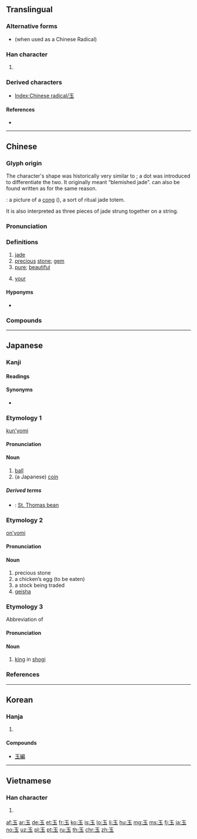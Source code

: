 {{character info/new}}
{{also|王|𤣩|主}}
==Translingual==
{{stroke order|type=animate}}
{{stroke order|type=janimate}}

===Alternative forms===
* {{l|mul|王}} (when used as a Chinese Radical)

===Han character===
{{Han char|rn=96|rad=玉|as=00|sn=5|four=10103|canj=MGI}}

# {{mul-kangxi radical-def}}

===Derived characters===
* [[Index:Chinese radical/玉]]

====References====
* {{Han ref|kx=0726.040|dkj=20821|dj=1135.060|hdz=21100.010|uh=7389|ud=29577|bh=A5C9|bd=42441}}

----

==Chinese==
{{zh-forms|alt=𤣩}}

===Glyph origin===
{{Han etym}}
The character's shape was historically very similar to {{zh-l|*王}}; a dot was introduced to differentiate the two. It originally meant “blemished jade”. {{lang|zh|玉}} can also be found written as {{zh-l|玊|sù}} for the same reason.

{{liushu|p}}: a picture of a [[w:Cong_(jade)|cong]] ({{zh-l|*琮}}), a sort of ritual jade totem.

It is also interpreted as three pieces of jade strung together on a string.

===Pronunciation===
{{zh-pron
|m=yù
|c=juk6
|h=pfs=ngiu̍k
|md=nguŏh/ngṳ̆k
|md_note=nguŏh - vernacular; ngṳ̆k - literary
|mn=qz,tw,xm,zz:gio̍k/qz:gia̍k/tw,xm:ge̍k
|mn_note=gio̍k - literary; gia̍k/ge̍k - vernacular
|w=5nyioq,5nyyq
|mc=y
|oc=y
|cat=n,a
}}

===Definitions===
{{zh-hanzi}}

# [[jade]] {{gloss|[[originally]] [[nephrite]], now also [[including]] [[jadeite]]}}
# [[precious]] [[stone]]; [[gem]]
# [[pure]]; [[beautiful]]
# {{lb|zh|honorific}} [[your]]

====Hyponyms====
* {{sense|jade}} {{zh-l|瓊}} {{qualifier|precious jade, esp. red jade}}

===Compounds===
{{zh-der|黃玉|玉米|玉石|玉器|拋磚引玉|冰肌玉骨|碎玉|玉皇|愛玉冰|圭玉|如花似玉|惜玉憐香|不吝金玉|含玉|字字珠玉|引玉之磚|冰玉|和闐玉|告珠玉|古玉|惜香憐玉|愛玉|崑山玉|似玉如花|愛玉凍|如珠似玉|弄玉偷香|偎香倚玉|埋玉|寶玉|崑山片玉|婷婷玉立|不吝珠玉|寧當玉碎|寒玉|冰壺玉尺|守身若玉|守身如玉|子女玉帛|委身玉盤|惜玉|堆金積玉|亭亭玉立|伯雍種玉|崑玉|仙姿玉色|嘉玉|小家碧玉|侯服玉食|剛玉|冰清玉潤|冰清玉潔|冠玉|倚玉偎香|佩玉|偷香竊玉|玉天仙|玉米螟|玉莖|玉樓金闕|玉虎|玉書|林黛玉|早賜玉音|玉華|珠玉|玉肌花貌|琢玉成器|犧牲玉帛|玉真|戛玉鏘金|玉石混淆|玉體違和|玉階|玉葉金花|敲冰戛玉|漱玉詞|玉帝|玉液瓊漿|漢玉|玉蘭片|玉翦|玉臺新詠|玉堂金馬|玉山|玉立亭亭|玉衡|玉璜|渾金璞玉|玉山崩|燕玉|玉樓赴召|玉皇大帝|玉環|珠輝玉麗|玉版|玉露|揮金霍玉|瓊漿玉液|珠玉之論|玉心|玉蘭花|種玉|玉儀|玉倒|振玉|玉麥|玉蟾|玉貌潘郎|珠沉玉沒|玉骨冰肌|玉谿生|玉茭|玉燭|玉蜻蜓|玉陽真君|玉體|玉樓金閣|玉粒|玉山頹|玉容|擎天玉柱|玉磬|玉京|溫香豔玉|玉輅|玉成其事|玉麈|玉馬|新玉|玉潤珠圓|玉帶|璞玉渾金|戛玉敲冰|玉案|玉枳|玄圃積玉|玉玦|玉壺|玉東西|改玉改行|碧玉婚|玉繩|玉枝卜壽|敢攀玉趾|瓊林玉質|瓊臺玉閣|溫香軟玉|玉手纖纖|玉簪|玉枕|玉食錦衣|故淹珠玉|瑤池玉液|玉皇上帝|玉醅|玉碎花銷|攻玉|玉液|玉葉金枝|玉帛|玉鉤|燕石為玉|摧蘭折玉|玉成其美|洋玉蘭|玉山傾倒|朱干玉戚|玉帳|玉斗|白如玉|玉碎香消|擊玉敲金|懷珠抱玉|玉釘|玉札|玉曆|積金累玉|積玉堆金|玉女|玉門關|玉燕投懷|玉階怨|玉碎|移玉|秦良玉|玉趾|玉軟香溫|碎瓊亂玉|玉樓|玉箸|玉貌花容|玉管|玉門|漢白玉|玉搔頭|碧玉簪|碧玉|硬玉|瓊枝玉樹|玉尺量才|玉盤|玉步|玉珮|玉餔|玉粳|憐香惜玉|珠玉在傍|玉兔|盤玉|玉勒|玉珂|玉匣|白玉蘭|玉天大帝|白玉有瑕|璞玉為石|瀛洲玉雨|玉簡|玉女投壺|玉蛆|玉童|玉卮無當|玉函|玉成|玉質金相|璞玉專案|玉鐲記|玉顏|玉墀|玉臺體|晚香玉|瓊臺玉宇|瓊樓玉宇|瓊林玉樹|玉簾|玉醴|瑞玉|琀玉|珠玉在側|珠沉玉碎|珠殘玉碎|珠圓玉潤|玉柏|玉驄|玉音|玉面貍|玉雪|玉關|玉闕|玉鐲|玉鏡臺|玉郎|玉輦|玉躞|玉貌|玉蟲|玉蟬花|玉螺|玉蜀黍|玉虹|玉蘭|玉藻|玉蕊|玉蔥|玉葉金柯|玉英|玉臺|玉纖|玉精|玉簫聲斷|玉簫|玉筍|玉立|玉碎珠沉|玉石同燼|玉石俱焚|玉石俱摧|玉石不分|玉璽|玉璫|玉牒|玉版紙|玉照|玉瀣|玉潔冰清|玉漏|玉手|玉減香消|玉海金山|玉檢|玉樹臨風|玉樹|玉樓金殿|玉樓春|玉柔|玉昆金友|玉振金聲|玉振|玉戶|玉律金科|玉弓|玉帛笙歌|玉工|玉峰|玉山將崩|玉山傾頹|玉展|玉宇|玉嬌梨|玉夫座|白玉樓|玉壘山|玉塵|玉堂金門|玉堂|玉友|玉參差|玉卮|玉勒雕鞍|玉佩|玉井|玄玉|玉軟花柔|玉輪|白玉微瑕|玉佩瓊琚|玉清|牙籤玉軸|玉花驄|爨桂炊玉|玉琯|玉碎香殘|戛玉敲金|璞玉|琨玉秋霜|玉鉉|玉虛|玉篇|玉海|炊金爨玉|白玉微疵|玉肌|改步改玉|玉真子|漱玉|溫潤如玉|瘞玉埋香|玉色|瓊堆玉砌|玉屑|玉石俱燼|拾玉鐲|才非玉潤|玉石同焚|瓊枝玉葉|炊金饌玉|玉堂春|玉石同沉|白玉無瑕|昆玉|玉羊|玉泉|玉酒|握瑜懷玉|玉柱|玉食|玉笈|披金戴玉|玉石俱碎|玉人|朱弦玉磬|金玉君子|金漿玉醴|香消玉殞|蘭玉|金相玉質|美如冠玉|金玉之言|象箸玉杯|蒹葭倚玉|蘭玉蕭條|蘭摧玉折|精金美玉|纖玉|衒玉賈石|臉欺膩玉|香消玉減|錦衣玉食|食玉炊桂|罐子玉|藍田出玉|金玉良言|金友玉昆|金馬玉堂|綠玉杖|芝蘭玉樹|饌玉炊金|良玉精金|黛玉葬花|金科玉律|美衣玉食|金聲玉振|金風玉露|翠玉白菜|藻玉|美玉無瑕|精金良玉|纖纖玉手|賈寶玉|紫玉釵|翠玉婚|龜玉|美玉|鼎力玉成|墨玉|面如冠玉|香潤玉溫|麟吐玉書|通靈寶玉|鶴林玉露|韜光韞玉|金鑲玉嵌|鳴玉|粉妝玉琢|豐年玉|苕華玉|金玉滿堂|蠅糞點玉|面如美玉|香銷玉沉|香溫玉軟|香消玉碎|香消玉損|軟玉溫香|饌玉|香肌玉體|綺年玉貌|軟香溫玉|顏如玉|金玉|荊山之玉|靡衣玉食|青玉|金枝玉葉|金玉之論|霍小玉傳|霍小玉|藍田種玉|竊玉|香嬌玉嫩|解玉砂|藍田玉|金烏玉兔|金相玉式|金鰲玉蝀|金鏤玉衣|金衣玉食|金縷玉衣|金童玉女|金科玉條|粉妝玉砌|金口玉言|韻府群玉|藍田生玉|黑玉|軟玉嬌香|軟玉|紅玉|被褐懷玉|竊玉偷香|賢昆玉|紫袍玉帶|羊脂玉|花容玉貌|金波玉液|翠玉|葬玉埋香|良金美玉|粉裝玉琢}}

{{zh-cat|Geology}}

----

==Japanese==

===Kanji===
{{ja-kanji|grade=1|rs=玉00}}

====Readings====
{{ja-readings
|goon=[[ごく]] (goku) {{qualifier|non-[[w:Jōyō kanji|Jōyō]] reading}}
|kanon=[[ぎょく]] (gyoku)
|kun=[[たま]] (tama)}}

====Synonyms====
* {{sense|[[precious]] [[treasure]]}} {{l|ja|宝}}

===Etymology 1===
{{ja-kanjitab|たま|yomi=k}}
[[kun'yomi]]

====Pronunciation====
{{ja-pron|yomi=k|たま|acc=2|acc_ref=DJR,NHK}}

====Noun====
{{ja-noun|たま}}

# [[ball]]
# (a Japanese) [[coin]]
#: {{ja-usex|一円玉|いち えん だま|one-yen coin}}

=====Derived terms=====
{{der-top}}
* {{ja-r|藻玉|もだま}}: [[St. Thomas bean]]
{{der-bottom}}

===Etymology 2===
{{ja-kanjitab|ぎょく|yomi=o}}
[[on'yomi]]

====Pronunciation====
{{ja-pron|yomi=kanon|ぎょく|acc=0|acc_ref=DJR,NHK|acc_note=​|acc2=1|acc2_ref=DJR,NHK|acc2_note={{qualifier|a stock being traded}}}}

====Noun====
{{ja-noun|ぎょく}}

# precious stone
# a chicken’s egg (to be eaten)
# a stock being traded
# [[geisha]]

===Etymology 3===
{{ja-kanjitab|ぎょく|yomi=o}}
Abbreviation of {{l|ja|玉将}}

====Pronunciation====
{{ja-pron|yomi=kanon|ぎょく|acc=1|acc_ref=DJR}}

====Noun====
{{ja-noun|ぎょく}}

# [[king]] in [[shogi]]

===References===
<references/>

----

==Korean==

===Hanja===
{{ko-hanja|hangeul=옥|eumhun=구슬|rv=ok|mr=ok|y=ok}}

# {{defn|lang=ko|sort=玉00}}

====Compounds====
* [[玉編]]

----

==Vietnamese==

===Han character===
{{vi-hantu|[[ngọc]]|rs=玉00}}

# {{defn|lang=vi|sort=玉00}}

[[Category:CJKV radicals| ]]

[[af:玉]]
[[ar:玉]]
[[de:玉]]
[[et:玉]]
[[fr:玉]]
[[ko:玉]]
[[is:玉]]
[[lo:玉]]
[[li:玉]]
[[hu:玉]]
[[mg:玉]]
[[ms:玉]]
[[fj:玉]]
[[ja:玉]]
[[no:玉]]
[[uz:玉]]
[[pl:玉]]
[[pt:玉]]
[[ru:玉]]
[[th:玉]]
[[chr:玉]]
[[zh:玉]]